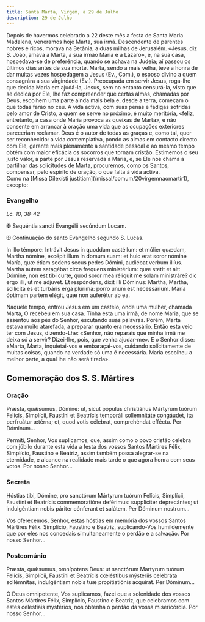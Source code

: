 ```yaml
---
title: Santa Marta, Virgem, a 29 de Julho
description: 29 de Julho
---
```


<aside>
  Depois de havermos celebrado a 22 deste mês a festa de Santa Maria Madalena,
  veneramos hoje Marta, sua irmã. Descendente de parentes nobres e ricos, morava
  na Betânia, a duas milhas de Jerusalém. «Jesus, diz S. João, amava a Marta, a
  sua irmão Maria e a Lázaro», e, na sua casa, hospedava-se de preferência,
  quando se achava na Judeia; aí passou os últimos dias antes de sua morte.
  Marta, sendo a mais velha, teve a honra de dar muitas vezes hospedagem a Jesus
  (Ev., Com.), o esposo divino a quem consagrára a sua virgindade (Ev.).
  Preocupada em servir Jesus, roga-lhe que decida Maria em ajudá-la, Jesus, sem
  no entanto censurá-la, visto que se dedica por Ele, lhe faz compreender que
  certas almas, chamadas por Deus, escolhem uma parte ainda mais bela e, desde a
  terra, começam o que todas farão no céu. A vida activa, com suas penas e
  fadigas sofridas pelo amor de Cristo, a quem se serve no próximo, é muito
  meritória, «feliz, entretanto, a casa onde Maria provoca as queixas de Marta»,
  e não consente em arrancar à oração uma vida que as ocupações exteriores
  pareceriam reclamar. Deus é o autor de todas as graças e, como tal, quer ser
  reconhecido: a vida contemplativa, pondo as almas em contacto directo com Ele,
  garante mais plenamente a santidade pessoal e ao mesmo tempo obtém com maior
  eficácia os socorros que tornam cristão. Estimemos o seu justo valor, a parte
  por Jesus reservada a Maria, e, se Ele nos chama a partilhar das solicitudes
  de Marta, procuremos, como os Santos, compensar, pelo espírito de oração, o
  que falta à vida activa.
</aside>

<aside>
  Como na [Missa Dilexísti justitiam](/missal/comum/20virgemnaomartir1),
  excepto:
</aside>

### Evangelho

<em>Lc. 10, 38-42</em>

<div class="side-by-side not-content">

<span class="cross text-red-500">✠</span> Sequéntia sancti Evangélii secúndum
Lucam.

<span class="cross text-red-500">✠</span> Continuação do santo Evangelho segundo
S. Lucas.

In illo témpore: Intrávit Jesus in quoddam castéllum: et múlier quædam, Martha nómine, excépit illum in domum suam: et huic erat soror nómine María, quæ étiam sedens secus pedes Dómini, audiébat verbum illíus. Martha autem satagébat circa frequens ministérium: quæ stetit et ait: Dómine, non est tibi curæ, quod soror mea réliquit me solam ministráre? dic ergo illi, ut me ádjuvet. Et respóndens, dixit illi Dóminus: Martha, Martha, sollícita es et turbáris erga plúrima: porro unum est necessárium. María óptimam partem elégit, quæ non auferétur ab ea.

Naquele tempo, entrou Jesus em um castelo, onde uma mulher, chamada Marta, O recebeu em sua casa. Tinha esta uma irmã, de nome Maria, que se assentou aos pés do Senhor, escutando suas palavras. Porém, Marta estava muito atarefada, a preparar quanto era necessário. Então esta veio ter com Jesus, dizendo-Lhe: «Senhor, não reparais que minha irmã me deixa só a servir? Dizei-lhe, pois, que venha ajudar-me». E o Senhor disse: «Marta, Marta, inquietai-vos e embaraçai-vos, cuidando solícitamente de muitas coisas, quando na verdade só uma é necessária. Maria escolheu a melhor parte, a qual lhe não será tirada».

</div>

## Comemoração dos S. S. Mártires

### Oração

<div class="side-by-side not-content">

Præsta, quǽsumus, Dómine: ut, sicut pópulus christiánus Mártyrum tuórum Felícis, Simplícii, Faustíni et Beatrícis temporáli sollemnitáte congáudet, ita perfruátur ætérna; et, quod votis célebrat, comprehéndat efféctu. Per Dóminum...

Permiti, Senhor, Vos suplicamos, que, assim como o povo cristão celebra com júbilo durante esta vida a festa dos vossos Santos Mártires Félix, Simplício, Faustino e Beatriz, assim também possa alegrar-se na eternidade, e alcance na realidade mais tarde o que agora honra com seus votos. Por nosso Senhor...

</div>

### Secreta

<div class="side-by-side not-content">

Hóstias tibi, Dómine, pro sanctórum Mártyrum tuórum Felícis, Simplícii, Faustíni et Beatrícis commemoratióne deférimus: supplíciter deprecántes; ut indulgéntiam nobis páriter cónferant et salútem. Per Dóminum nostrum...

Vos oferecemos, Senhor, estas hóstias em memória dos vossos Santos Mártires Félix. Simplício, Faustino e Beatriz, suplicando-Vos humildemente que por eles nos concedais simultaneamente o perdão e a salvação. Por nosso Senhor...

</div>

### Postcomúnio

<div class="side-by-side not-content">

Præsta, quǽsumus, omnípotens Deus: ut sanctórum Martyrum tuórum Felícis, Simplícii, Faustíni et Beatrícis cœléstibus mýsteriis celebráta sollémnitas, indulgéntiam nobis tuæ propitiatiónis acquírat. Per Dóminum...

Ó Deus omnipotente, Vos suplicamos, fazei que a solenidade dos vossos Santos Mártires Félix, Simplício, Faustino e Beatriz, que celebramos com estes celestiais mystérios, nos obtenha o perdão da vossa misericórdia. Por nosso Senhor...

</div>
